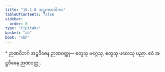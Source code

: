 ```yaml
---
title: "16.1.8 အဋ္ဌကမာတိကာ"
tableOfContents: false
sidebar:
  order: 8
type: "tipitaka"
basket: "ab"
book: "vbh"
---
```



<DynamicBreadcrumb />

<Paragraph type="center" book="vbh">
* ဉာဏဝိဘင်္ဂ
</Paragraph>



<Division number="758" book="vbh" e="ch" v="30" p="328">

<Paragraph number="2367" book="vbh">
အဋ္ဌဝိဓေန ဉာဏဝတ္ထု—
</Paragraph>

<Paragraph number="2368" book="vbh">
စတူသု မဂ္ဂေသု, စတူသု ဖလေသု ပညာ.
</Paragraph>

<Paragraph number="2369" book="vbh">
ဧဝံ အဋ္ဌဝိဓေန ဉာဏဝတ္ထု.
</Paragraph>
</Division>